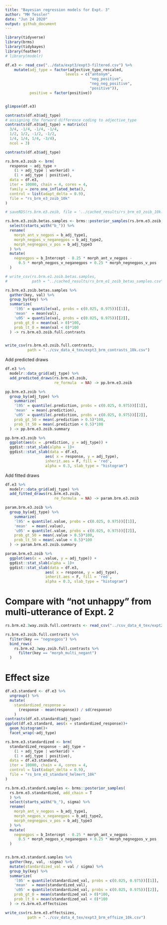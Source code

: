```yaml
---
title: "Bayesian regression models for Expt. 3"
author: "MH Tessler"
date: "Jun 24 2020"
output: github_document
---
```


```r
library(tidyverse)
library(brms)
library(tidybayes)
library(feather)
# library(modelr)
```

```r
df.e3 <- read_csv("../data/expt3/expt3-filtered.csv") %>%
    mutate(adj_type = factor(adjective_type_rescaled, 
                           levels = c("antonym",
                                      "neg_positive",
                                      "neg_neg_positive", 
                                      "positive")),
           positive = factor(positive))


glimpse(df.e3)
```

```r
contrasts(df.e3$adj_type) 
# assigning the forward difference coding to adjective_type
contrasts(df.e3$adj_type) = matrix(c(
  3/4, -1/4, -1/4, -1/4, 
  1/2, 1/2, -1/2, -1/2, 
  1/4, 1/4, 1/4, -3/4), 
  ncol = 3)

contrasts(df.e3$adj_type) 

rs.brm.e3.zoib <- brm(
  response ~ adj_type + 
    (1 + adj_type | workerid) + 
    (1 + adj_type | positive),
  data = df.e3,
  iter = 10000, chain = 4, cores = 4,
  family = zero_one_inflated_beta(),
  control = list(adapt_delta = 0.9),
  file = "rs_brm_e3_zoib_10k"
)

# saveRDS(rs.brm.e3.zoib, file = '../cached_results/rs_brm_e3_zoib_10k.rds')
```


```r
rs.brm.e3.zoib.betas.samples <- brms::posterior_samples(rs.brm.e3.zoib, add_chain = T) %>% 
  select(starts_with("b_")) %>%
  rename(
    morph_ant_v_negpos = b_adj_type1,
    morph_negpos_v_neganegpos = b_adj_type2,
    morph_negnegpos_v_pos = b_adj_type3
  ) %>%
  mutate(
    negnegpos = b_Intercept - 0.25 * morph_ant_v_negpos - 
      0.5 * morph_negpos_v_neganegpos + 0.25 * morph_negnegpos_v_pos
  )

# write_csv(rs.brm.e1.zoib.betas.samples, 
#           path = "../cached_results/rs_brm_e1_zoib_betas_samples.csv")

rs.brm.e3.zoib.betas.samples %>%
  gather(key, val) %>% 
  group_by(key) %>%
  summarize(
    'l95' = quantile(val, probs = c(0.025, 0.975))[[1]],
    'mean'  = mean(val),
    'u95' = quantile(val, probs = c(0.025, 0.975))[[2]],
    prob_gt_0 = mean(val > 0)*100,
    prob_lt_0 = mean(val < 0)*100
  ) -> rs.brm.e3.zoib.full.contrasts


write_csv(rs.brm.e3.zoib.full.contrasts, 
          path = "../csv_data_4_tex/expt3_brm_contrasts_10k.csv")
```


Add predicted draws

```r
df.e3 %>%
  modelr::data_grid(adj_type) %>%
  add_predicted_draws(rs.brm.e3.zoib, 
                      re_formula  = NA) -> pp.brm.e3.zoib

pp.brm.e3.zoib %>%
  group_by(adj_type) %>%
    summarize(
    'l95' = quantile(.prediction, probs = c(0.025, 0.975))[[1]],
    'mean'  = mean(.prediction),
    'u95' = quantile(.prediction, probs = c(0.025, 0.975))[[2]],
    prob_gt_50 = mean(.prediction > 0.5)*100,
    prob_lt_50 = mean(.prediction < 0.5)*100
  ) -> pp.brm.e3.zoib.summary

pp.brm.e3.zoib %>%
  ggplot(aes(x = .prediction, y = adj_type)) +
  ggdist::stat_slab(alpha = 1)+
  ggdist::stat_slab(data = df.e3,
                  aes( x = response, y = adj_type), 
                  inherit.aes = F, fill = 'red', 
                  alpha = 0.3, slab_type = "histogram")

```

Add fitted draws

```r
df.e3 %>%
  modelr::data_grid(adj_type) %>%
  add_fitted_draws(rs.brm.e3.zoib, 
                      re_formula  = NA) -> param.brm.e3.zoib

param.brm.e3.zoib %>%
  group_by(adj_type) %>%
    summarize(
    'l95' = quantile(.value, probs = c(0.025, 0.975))[[1]],
    'mean'  = mean(.value),
    'u95' = quantile(.value, probs = c(0.025, 0.975))[[2]],
    prob_gt_50 = mean(.value > 0.5)*100,
    prob_lt_50 = mean(.value < 0.5)*100
  ) -> param.brm.e3.zoib.summary

param.brm.e3.zoib %>%
  ggplot(aes(x = .value, y = adj_type)) +
  ggdist::stat_slab(alpha = 1)+
  ggdist::stat_slab(data = df.e3,
                  aes( x = response, y = adj_type), 
                  inherit.aes = F, fill = 'red', 
                  alpha = 0.3, slab_type = "histogram")

```

# Compare with "not unhappy" from multi-utterance of Expt. 2

```r
rs.brm.e2.3way.zoib.full.contrasts <- read_csv("../csv_data_4_tex/expt2_brm_contrasts_10k.csv")

rs.brm.e3.zoib.full.contrasts %>%
  filter(key == "negnegpos") %>%
  bind_rows(
    rs.brm.e2.3way.zoib.full.contrasts %>%
      filter(key == "morph_multi_negant")
  )
```

# Effect size

```r
df.e3.standard <- df.e3 %>%
  ungroup() %>%
  mutate(
    standardized_response = 
      (response - mean(response)) / sd(response)
    )
contrasts(df.e3.standard$adj_type)
ggplot(df.e3.standard, aes(x = standardized_response))+
  geom_histogram()+
  facet_wrap(~adj_type)

rs.brm.e3.standardized <- brm(
  standardized_response ~ adj_type + 
    (1 + adj_type | workerid) + 
    (1 + adj_type | positive),
  data = df.e3.standard,
  iter = 10000, chain = 4, cores = 4,
  control = list(adapt_delta = 0.9),
  file = "rs_brm_e3_standard_helmert_10k"
)
```


```r
rs.brm.e3.standard.samples <- brms::posterior_samples(
  rs.brm.e3.standardized, add_chain = T
  ) %>% 
  select(starts_with("b_"), sigma) %>%
  rename(
    morph_ant_v_negpos = b_adj_type1,
    morph_negpos_v_neganegpos = b_adj_type2,
    morph_negnegpos_v_pos = b_adj_type3
  ) %>%
  mutate(
    negnegpos = b_Intercept - 0.25 * morph_ant_v_negpos - 
      0.5 * morph_negpos_v_neganegpos + 0.25 * morph_negnegpos_v_pos
  )


rs.brm.e3.standard.samples %>%
  gather(key, val, -sigma) %>% 
  mutate(standardized_val = val / sigma) %>%
  group_by(key) %>%
  summarize(
    'l95' = quantile(standardized_val, probs = c(0.025, 0.975))[[1]],
    'mean'  = mean(standardized_val),
    'u95' = quantile(standardized_val, probs = c(0.025, 0.975))[[2]],
    prob_gt_0 = mean(standardized_val > 0)*100,
    prob_lt_0 = mean(standardized_val < 0)*100
  ) -> rs.brm.e3.effectsizes

write_csv(rs.brm.e3.effectsizes, 
          path = "../csv_data_4_tex/expt3_brm_effsize_10k.csv")

```

